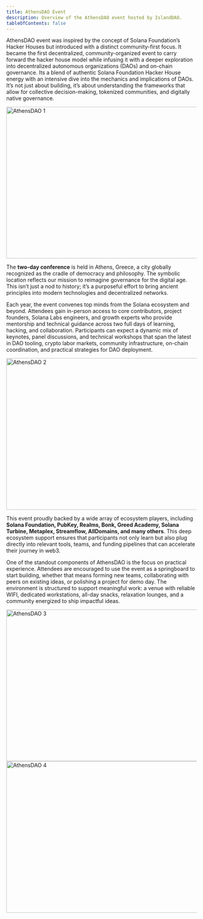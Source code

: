 ```yaml
---
title: AthensDAO Event
description: Overview of the AthensDAO event hosted by IslandDAO.
tableOfContents: false
---
```



AthensDAO event was inspired by the concept of Solana Foundation’s Hacker Houses but introduced with a distinct community-first focus. It became the first decentralized, community-organized event to carry forward the hacker house model while infusing it with a deeper exploration into decentralized autonomous organizations (DAOs) and on-chain governance. Its a blend of authentic Solana Foundation Hacker House energy with an intensive dive into the mechanics and implications of DAOs. It’s not just about building, it’s about understanding the frameworks that allow for collective decision-making, tokenized communities, and digitally native governance.

<Image src="/src/assets/we_provide/athensdao1.png" alt="AthensDAO 1" width="1000" height="400" />

The **two-day conference** is held in Athens, Greece, a city globally recognized as the cradle of democracy and philosophy. The symbolic location reflects our mission to reimagine governance for the digital age. This isn’t just a nod to history; it’s a purposeful effort to bring ancient principles into modern technologies and decentralized networks.

Each year, the event convenes top minds from the Solana ecosystem and beyond. Attendees gain in-person access to core contributors, project founders, Solana Labs engineers, and growth experts who provide mentorship and technical guidance across two full days of learning, hacking, and collaboration. Participants can expect a dynamic mix of keynotes, panel discussions, and technical workshops that span the latest in DAO tooling, crypto labor markets, community infrastructure, on-chain coordination, and practical strategies for DAO deployment.

<Image src="/src/assets/we_provide/athensdao2.png" alt="AthensDAO 2" width="1000" height="400" />

This event proudly backed by a wide array of ecosystem players, including **Solana Foundation, PubKey, Realms, Bonk, Greed Academy, Solana Turbine, Metaplex, Streamflow, AllDomains, and many others**. This deep ecosystem support ensures that participants not only learn but also plug directly into relevant tools, teams, and funding pipelines that can accelerate their journey in web3.

One of the standout components of AthensDAO is the focus on practical experience. Attendees are encouraged to use the event as a springboard to start building, whether that means forming new teams, collaborating with peers on existing ideas, or polishing a project for demo day. The environment is structured to support meaningful work: a venue with reliable WIFI, dedicated workstations, all-day snacks, relaxation lounges, and a community energized to ship impactful ideas.

<Image src="/src/assets/we_provide/athensdao3.png" alt="AthensDAO 3" width="1000" height="400" />

<Image src="/src/assets/we_provide/athensdao4.png" alt="AthensDAO 4" width="1000" height="400" />
